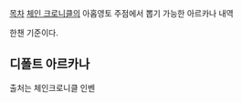 [[목차]]
[[체인 크로니클]]의 아홉영토 주점에서 뽑기 가능한 아르카나 내역

한챈 기준이다.
== 디폴트 아르카나 ==
출처는 체인크로니클 인벤
{{{#!html
<table class="cha_table">	<colgroup>		<col class="col1">		<col class="col2">		<col class="col3">		<col class="col4">		<col class="col5">		<col class="col6">		<col class="col7">		<col class="col8">	</colgroup>	<tbody>		<tr class="head">			<td style=font-size:9pt;line-height:150%;>분류</td>			<td style=font-size:9pt;line-height:150%;>이름</td>			<td style=font-size:9pt;line-height:150%;>속성</td>			<td style=font-size:9pt;line-height:150%;>HP</td>			<td style=font-size:9pt;line-height:150%;>ATK</td>			<td style=font-size:9pt;line-height:150%;>Cost</td>			<td style=font-size:9pt;line-height:150%;>획득방법</td>			<td style=font-size:9pt;line-height:150%;>이미지</td>		</tr><tr class="cards"><td style=font-size:9pt;line-height:150%;>공격</td><td style=font-size:9pt;line-height:150%; class="cardname">노검호 보쿠텐 (★★★★★)</td><td style=font-size:9pt;line-height:150%;>斬</td><td style=font-size:9pt;line-height:150%;>4000</td><td style=font-size:9pt;line-height:150%;>4400</td><td style=font-size:9pt;line-height:150%;>17</td><td style=font-size:9pt;line-height:150%;>불의 구령</td><td style=font-size:9pt;line-height:150%;><a href="http://static.inven.co.kr/image_2011/test/chainchronicle/cha_2d_card_06004.jpg" target="_blank">[이미지보기]</a></td></tr><tr class="cards"><td style=font-size:9pt;line-height:150%;>공격</td><td style=font-size:9pt;line-height:150%; class="cardname">1령 닌자 두목 치요메 (★★★★★)</td><td style=font-size:9pt;line-height:150%;>斬</td><td style=font-size:9pt;line-height:150%;>2200</td><td style=font-size:9pt;line-height:150%;>2700</td><td style=font-size:9pt;line-height:150%;>17</td><td style=font-size:9pt;line-height:150%;>불의 구령</td><td style=font-size:9pt;line-height:150%;><a href="http://static.inven.co.kr/image_2011/test/chainchronicle/cha_2d_card_06007.jpg" target="_blank">[이미지보기]</a></td></tr><tr class="cards"><td style=font-size:9pt;line-height:150%;>마법</td><td style=font-size:9pt;line-height:150%; class="cardname">불꽃의 검사 소냐 (★★★★★)</td><td style=font-size:9pt;line-height:150%;>斬</td><td style=font-size:9pt;line-height:150%;>2400</td><td style=font-size:9pt;line-height:150%;>2650</td><td style=font-size:9pt;line-height:150%;>17</td><td style=font-size:9pt;line-height:150%;>불의 구령</td><td style=font-size:9pt;line-height:150%;><a href="http://static.inven.co.kr/image_2011/test/chainchronicle/cha_2d_card_02033.jpg" target="_blank">[이미지보기]</a></td></tr><tr class="cards"><td style=font-size:9pt;line-height:150%;>공격</td><td style=font-size:9pt;line-height:150%; class="cardname">공주 검호 요시노 (★★★★)</td><td style=font-size:9pt;line-height:150%;>斬</td><td style=font-size:9pt;line-height:150%;>2400</td><td style=font-size:9pt;line-height:150%;>2500</td><td style=font-size:9pt;line-height:150%;>12</td><td style=font-size:9pt;line-height:150%;>불의 구령</td><td style=font-size:9pt;line-height:150%;><a href="http://static.inven.co.kr/image_2011/test/chainchronicle/cha_2d_card_06005.jpg" target="_blank">[이미지보기]</a></td></tr><tr class="cards"><td style=font-size:9pt;line-height:150%;>공격</td><td style=font-size:9pt;line-height:150%; class="cardname">강검사 사콘 (★★★★)</td><td style=font-size:9pt;line-height:150%;>斬</td><td style=font-size:9pt;line-height:150%;>2100</td><td style=font-size:9pt;line-height:150%;>2200</td><td style=font-size:9pt;line-height:150%;>13</td><td style=font-size:9pt;line-height:150%;>불의 구령</td><td style=font-size:9pt;line-height:150%;><a href="http://static.inven.co.kr/image_2011/test/chainchronicle/cha_2d_card_06011.jpg" target="_blank">[이미지보기]</a></td></tr><tr class="cards"><td style=font-size:9pt;line-height:150%;>공격</td><td style=font-size:9pt;line-height:150%; class="cardname">춘곤증 검사 이부키 (★★★★)</td><td style=font-size:9pt;line-height:150%;>斬</td><td style=font-size:9pt;line-height:150%;>1800</td><td style=font-size:9pt;line-height:150%;>2000</td><td style=font-size:9pt;line-height:150%;>11</td><td style=font-size:9pt;line-height:150%;>불의 구령</td><td style=font-size:9pt;line-height:150%;><a href="http://static.inven.co.kr/image_2011/test/chainchronicle/cha_2d_card_06018.jpg" target="_blank">[이미지보기]</a></td></tr><tr class="cards"><td style=font-size:9pt;line-height:150%;>공격</td><td style=font-size:9pt;line-height:150%; class="cardname">염세의 검사 나즈나 (★★★★)</td><td style=font-size:9pt;line-height:150%;>斬</td><td style=font-size:9pt;line-height:150%;>2200</td><td style=font-size:9pt;line-height:150%;>1750</td><td style=font-size:9pt;line-height:150%;>13</td><td style=font-size:9pt;line-height:150%;>불의 구령</td><td style=font-size:9pt;line-height:150%;><a href="http://static.inven.co.kr/image_2011/test/chainchronicle/cha_2d_card_06022.jpg" target="_blank">[이미지보기]</a></td></tr><tr class="cards"><td style=font-size:9pt;line-height:150%;>공격</td><td style=font-size:9pt;line-height:150%; class="cardname">부러진 칼날 오그마 (★★★★)</td><td style=font-size:9pt;line-height:150%;>斬</td><td style=font-size:9pt;line-height:150%;>2000</td><td style=font-size:9pt;line-height:150%;>2000</td><td style=font-size:9pt;line-height:150%;>13</td><td style=font-size:9pt;line-height:150%;>불의 구령</td><td style=font-size:9pt;line-height:150%;><a href="http://static.inven.co.kr/image_2011/test/chainchronicle/cha_2d_card_06026.jpg" target="_blank">[이미지보기]</a></td></tr><tr class="cards"><td style=font-size:9pt;line-height:150%;>마법</td><td style=font-size:9pt;line-height:150%; class="cardname">주술사 아이리 (★★★★)</td><td style=font-size:9pt;line-height:150%;>魔</td><td style=font-size:9pt;line-height:150%;>1200</td><td style=font-size:9pt;line-height:150%;>1900</td><td style=font-size:9pt;line-height:150%;>12</td><td style=font-size:9pt;line-height:150%;>불의 구령</td><td style=font-size:9pt;line-height:150%;><a href="http://static.inven.co.kr/image_2011/test/chainchronicle/cha_2d_card_06009.jpg" target="_blank">[이미지보기]</a></td></tr><tr class="cards"><td style=font-size:9pt;line-height:150%;>공격</td><td style=font-size:9pt;line-height:150%; class="cardname">괴력닌자 칸베에 (★★★)</td><td style=font-size:9pt;line-height:150%;>斬</td><td style=font-size:9pt;line-height:150%;>1500</td><td style=font-size:9pt;line-height:150%;>1800</td><td style=font-size:9pt;line-height:150%;>9</td><td style=font-size:9pt;line-height:150%;>불의 구령</td><td style=font-size:9pt;line-height:150%;><a href="http://static.inven.co.kr/image_2011/test/chainchronicle/cha_2d_card_06010.jpg" target="_blank">[이미지보기]</a></td></tr><tr class="cards"><td style=font-size:9pt;line-height:150%;>공격</td><td style=font-size:9pt;line-height:150%; class="cardname">귀신당의 젊은 두령 세미마루 (★★★)</td><td style=font-size:9pt;line-height:150%;>斬</td><td style=font-size:9pt;line-height:150%;>1800</td><td style=font-size:9pt;line-height:150%;>1800</td><td style=font-size:9pt;line-height:150%;>9</td><td style=font-size:9pt;line-height:150%;>불의 구령</td><td style=font-size:9pt;line-height:150%;><a href="http://static.inven.co.kr/image_2011/test/chainchronicle/cha_2d_card_06012.jpg" target="_blank">[이미지보기]</a></td></tr><tr class="cards"><td style=font-size:9pt;line-height:150%;>공격</td><td style=font-size:9pt;line-height:150%; class="cardname">저돌적인 검사 사나 (★★★)</td><td style=font-size:9pt;line-height:150%;>突</td><td style=font-size:9pt;line-height:150%;>1600</td><td style=font-size:9pt;line-height:150%;>1730</td><td style=font-size:9pt;line-height:150%;>7</td><td style=font-size:9pt;line-height:150%;>불의 구령</td><td style=font-size:9pt;line-height:150%;><a href="http://static.inven.co.kr/image_2011/test/chainchronicle/cha_2d_card_06013.jpg" target="_blank">[이미지보기]</a></td></tr><tr class="cards"><td style=font-size:9pt;line-height:150%;>공격</td><td style=font-size:9pt;line-height:150%; class="cardname">차가운 칼날의 검사 인도우 (★★★)</td><td style=font-size:9pt;line-height:150%;>斬</td><td style=font-size:9pt;line-height:150%;>1700</td><td style=font-size:9pt;line-height:150%;>1700</td><td style=font-size:9pt;line-height:150%;>9</td><td style=font-size:9pt;line-height:150%;>불의 구령</td><td style=font-size:9pt;line-height:150%;><a href="http://static.inven.co.kr/image_2011/test/chainchronicle/cha_2d_card_06016.jpg" target="_blank">[이미지보기]</a></td></tr>	</tbody></table>
}}}
